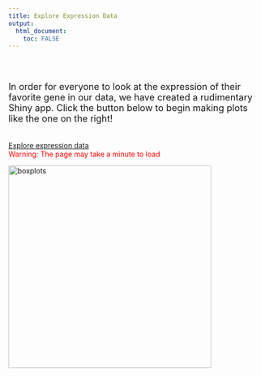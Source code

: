 ```yaml
---
title: Explore Expression Data
output:
  html_document:
    toc: FALSE
---
```

</br></br>
<div class="row">
<div class="col-md-6 text-center">
<font size="4">
In order for everyone to look at the expression of their favorite gene in our data, we have created a rudimentary Shiny app. Click the button below to begin making plots like the one on the right!
</font>
</br></br></br>
<a class="btn btn-default" href="https://pwh124.shinyapps.io/expressionshiny/" role="button">
Explore expression data</a>
</br>
<span style="color:red">Warning: The page may take a minute to load</span>
</div>

<div class="col-md-6 text-center">
<img src="gapdh_box.png" alt="boxplots" width=400 align = "top"/>
</div>
</div>
